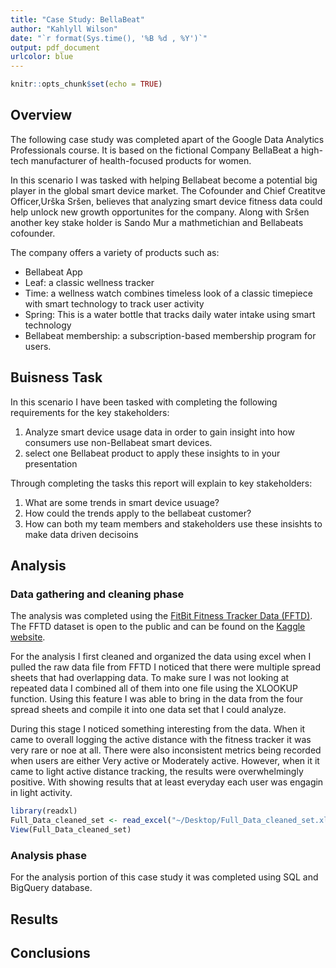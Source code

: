```yaml
---
title: "Case Study: BellaBeat"
author: "Kahlyll Wilson"
date: "`r format(Sys.time(), '%B %d , %Y')`"
output: pdf_document
urlcolor: blue
---
```


```r
knitr::opts_chunk$set(echo = TRUE)
```

## Overview

The following case study was completed apart of the Google Data Analytics Professionals course. It is based on the fictional Company BellaBeat a high-tech manufacturer of health-focused products for women. 

In this scenario I was tasked with helping Bellabeat become a potential big player in the global smart device market. The Cofounder and Chief Creatitve Officer,Urška Sršen, believes that analyzing smart device fitness data could help unlock new growth opportunites for the company. Along with Sršen another key stake holder is Sando Mur a mathmetichian and Bellabeats cofounder. 

The company offers a variety of products such as:

* Bellabeat App
* Leaf: a classic wellness tracker
* Time: a wellness watch combines timeless look of a classic timepiece with smart technology
to track user activity
* Spring: This is a water bottle that tracks daily water intake using smart technology
* Bellabeat membership: a subscription-based membership program for users.

## Buisness Task

In this scenario I have been tasked with completing the following requirements for the key stakeholders:

1. Analyze smart device usage data in order to gain insight into how consumers use non-Bellabeat smart devices.
2. select one Bellabeat product to apply these insights to in your presentation

Through completing the tasks this report will explain to key stakeholders:

1. What are some trends in smart device usuage?
2. How could the trends apply to the bellabeat customer?
3. How can both my team members and stakeholders use these insishts to make data driven decisoins


## Analysis

### Data gathering and cleaning phase
The analysis was completed using the [FitBit Fitness Tracker Data (FFTD)](https://www.kaggle.com/datasets/arashnic/fitbit). The FFTD dataset is open to the public and can be found on the [Kaggle website](https://www.kaggle.com/#). 

For the analysis I first cleaned and organized the data using excel when I pulled the raw data file from FFTD I noticed that there were multiple spread sheets that had overlapping data. To make sure I was not looking at repeated data I combined all of them into one file using the XLOOKUP function. Using this feature I was able to bring in the data from the four spread sheets and compile it into one data set that I could analyze. 

During this stage I noticed something interesting from the data. When it came to overall logging the active distance with the fitness tracker it was very rare or noe at all. There were also inconsistent metrics being recorded when users are either Very active or Moderately active. However, when it it came to light active distance tracking, the results were overwhelmingly positive. With showing results that at least everyday each user was engagin in light activity. 

```r
library(readxl)
Full_Data_cleaned_set <- read_excel("~/Desktop/Full_Data_cleaned_set.xls")
View(Full_Data_cleaned_set)

```


### Analysis phase

For the analysis portion of this case study it was completed using SQL and BigQuery database.


## Results 



## Conclusions
